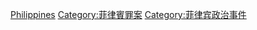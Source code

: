 [[Category:各国恐怖活动|Philippines]]
[[Category:菲律賓罪案|Category:菲律賓罪案]]
[[Category:菲律宾政治事件|Category:菲律宾政治事件]]